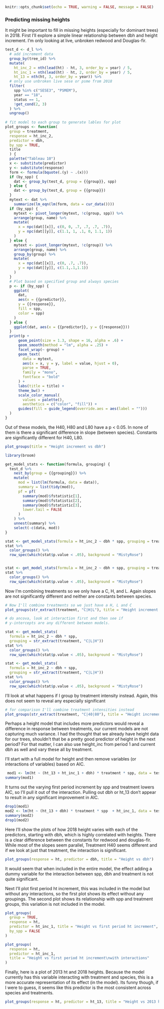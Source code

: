 ```r
knitr::opts_chunk$set(echo = TRUE, warning = FALSE, message = FALSE)
```


### Predicting missing heights

It might be important to fill in missing heights (especially for dominant trees) in 2018. First I'll explore a simple linear relationship between dbh and height increment. I'm only looking at live, unbroken redwood and Douglas-fir.

```r

test_d <- d_l %>%
  # add increment data
  group_by(tree_id) %>%
  mutate(
    ht_inc_2 = nth(lead(ht) - ht, 3, order_by = year) / 5,
    ht_inc_1 = nth(lead(ht) - ht, 2, order_by = year) / 5,
    ht_13 = nth(ht, 3, order_by = year)) %>%
  # only use unbroken live sese or psme from 2018
  filter(
    spp %in% c("SESE3", "PSMEM"),
    year == "18",
    status == 1,
    !get_cond(2, 3)
  ) %>%
  ungroup()
  
# fit model to each group to generate lables for plot
plot_groups <- function(
  group = treatment,
  response = ht_inc_2,
  predictor = dbh,
  by_spp = TRUE,
  title
  ) {
  palette("Tableau 10")
  x <- substitute(predictor)
  y <- substitute(response)
  form <- formula(bquote(.(y) ~ .(x)))
  if (by_spp) {
    dat <- group_by(test_d, group = {{group}}, spp)
  } else {
    dat <- group_by(test_d, group = {{group}})
  }
  mytext <- dat %>%
    summarize(lm_eqn(lm(form, data = cur_data())))
  if (by_spp) {
    mytext <- pivot_longer(mytext, !c(group, spp)) %>%
    arrange(group, name) %>%
    mutate(
      x = npc(dat[[x]], c(0, 0, .7, .7, .7, .7)),
      y = npc(dat[[y]], c(1.1, 1, .1, 0, 1.1, 1))
    )
  } else {
    mytext <- pivot_longer(mytext, !c(group)) %>%
    arrange(group, name) %>%
    group_by(group) %>%
    mutate(
      x = npc(dat[[x]], c(0, .7, .7)),
      y = npc(dat[[y]], c(1.1,.1,1.1))
    )
  }
  # Plot based on specified group and always species
  p <- if (by_spp) {
    ggplot(
      dat,
      aes(x = {{predictor}},
      y = {{response}},
      fill = spp,
      color = spp)
    )
  } else {
    ggplot(dat, aes(x = {{predictor}}, y = {{response}}))
  }
  print(p +
      geom_point(size = 1.3, shape = 16, alpha = .6) +
      geom_smooth(method = "lm", alpha = .25) +
      facet_wrap(~ group) +
      geom_text(
        data = mytext,
        aes(x = x, y = y, label = value, hjust = 0),
        parse = TRUE,
        family = "mono",
        fontface = "bold"
      ) +
      labs(title = title) +
      theme_bw() +
      scale_color_manual(
        values = palette(),
        aesthetics = c("color", "fill")) +
      guides(fill = guide_legend(override.aes = aes(label = "")))
  )
}
```

Out of these models, the H40, H80 and L80 have a p < 0.05. In none of them is there a significant difference in slope (between species). Constants are significantly different for H40, L80.

```r
plot_groups(title = "Height increment vs dbh")
```

```r
library(broom)

get_model_stats <- function(formula, grouping) {
  test_d %>% 
    nest_by(group = {{grouping}}) %>%
    mutate(
      mod = list(lm(formula, data = data)),
      summary = list(tidy(mod)),
      pf = pf(
        summary(mod)$fstatistic[1],
        summary(mod)$fstatistic[2],
        summary(mod)$fstatistic[3],
        lower.tail = FALSE
      )
    ) %>%
    unnest(summary) %>%
    select(-c(data, mod))
}
```

```r
stat <- get_model_stats(formula = ht_inc_2 ~ dbh * spp, grouping = treatment)
stat %>%
  color_groups() %>%
  row_spec(which(stat$p.value < .05), background = "MistyRose")


stat <- get_model_stats(formula = ht_inc_2 ~ dbh + spp, grouping = treatment)
stat %>%
  color_groups() %>%
  row_spec(which(stat$p.value < .05), background = "MistyRose")
```

Now I'm combining treatments so we only have a C, H, and L. Again slopes are not significantly different and neither are constants between species.

```r
# Now I'll combine treatments so we just have a H, L and C
plot_groups(str_extract(treatment, "C|H|L"), title = "Height increment vs dbh")
```

```r
# do ancova, look at interaction first and then see if 
# y-intercepts are any different between models.

stat <- get_model_stats(
  formula = ht_inc_2 ~ dbh * spp,
  grouping = str_extract(treatment, "C|L|H"))
stat %>%
  color_groups() %>%
  row_spec(which(stat$p.value < .05), background = "MistyRose")

stat <- get_model_stats(
  formula = ht_inc_2 ~ dbh + spp,
  grouping = str_extract(treatment, "C|L|H"))
stat %>%
  color_groups() %>%
  row_spec(which(stat$p.value < .05), background = "MistyRose")
```

I'll look at what happens if I group by treatment intensity instead. Again, this does not seem to reveal any especially significant 

```r
# for comparison I'll combine treatment intensities instead
plot_groups(str_extract(treatment, "C|40|80"), title = "Height increment vs dbh")
```

Perhaps a height model that includes more predictors would reveal a difference in response between treatments, our current models are not capturing much variance. I had the thought that we already have height data for our trees, shouldn't that be a pretty good predictor of height in the next period? For that matter, I can also use height_inc from period 1 and current dbh as well and vary these all by treatment.

I'll start with a full model for height and then remove variables (or interactions of variables) based on AIC.

```r
 mod1 <- lm(ht ~ (ht_13 + ht_inc_1 + dbh) * treatment * spp, data = test_d)
summary(mod1)
```


It turns out the varying first period increment by spp and treatment lowers AIC, so I'll pull it out of the interaction. Pulling out dbh or ht_13 don't appear to result in any significant improvement in AIC.

```r
drop1(mod1)
mod2 <- lm(ht ~ (ht_13 + dbh) * treatment * spp  + ht_inc_1, data = test_d)
summary(mod2)
drop1(mod2)
```

Here I'll show the plots of how 2018 height varies with each of the predictors, starting with dbh, which is highly correlated with heights. There is a clear difference between the constants for redwood and douglas-fir. While most of the slopes seem parallel, Treatment H40 seems different and if we look at just that treatment, the interaction is significant.

```r
plot_groups(response = ht, predictor = dbh, title = "Height vs dbh")
```

It would seem that when included in the entire model, the effect adding a dummy variable for the interaction between spp, dbh and treatment is not quite significant.

Next I'll plot first period ht increment, this was included in the model but without any interactions, so the first plot shows its effect without any groupings. The second plot shows its relationship with spp and treatment groups, this variation is not included in the model.

```r
plot_groups(
  group = TRUE,
  response = ht,
  predictor = ht_inc_1, title = "Height vs first period ht increment",
  by_spp = FALSE
)
```

```r
plot_groups(
  response = ht,
  predictor = ht_inc_1,
  title = "Height vs first period ht increment\nwith interactions"
)
```

Finally, here is a plot of 2013 ht and 2018 heights. Because the model currently has this variable interacting with treatment and species, this is a more accurate representation of its effect (in the model). Its funny though, if I were to guess, it seems like this predictor is the most consistent across species and treatments.

```r

plot_groups(response = ht, predictor = ht_13, title = "Height vs 2013 height")

```